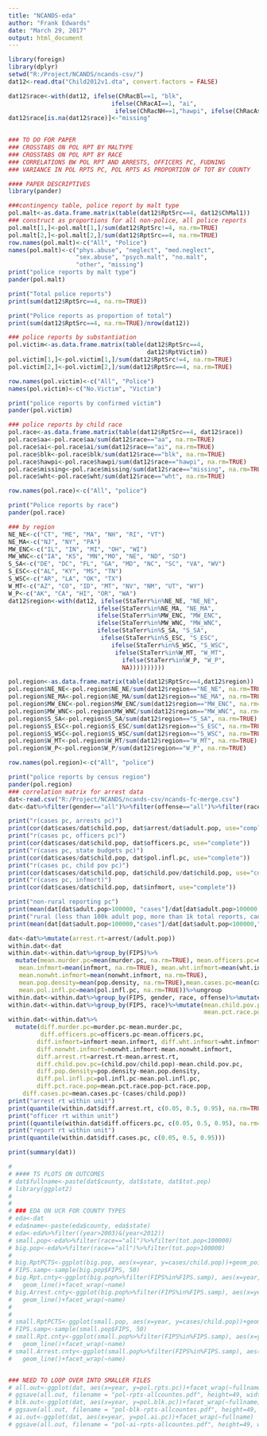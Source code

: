 ```yaml
---
title: "NCANDS-eda"
author: "Frank Edwards"
date: "March 29, 2017"
output: html_document
---
```


```r
library(foreign)
library(dplyr)
setwd("R:/Project/NCANDS/ncands-csv/")
dat12<-read.dta("Child2012v1.dta", convert.factors = FALSE)

dat12$race<-with(dat12, ifelse(ChRacBl==1, "blk",
                             ifelse(ChRacAI==1, "ai",
                              ifelse(ChRacNH==1,"hawpi", ifelse(ChRacAs==1, "aa",                                 ifelse(ChRacWh==1, "wht", "missing"))))))
dat12$race[is.na(dat12$race)]<-"missing"
  

### TO DO FOR PAPER
### CROSSTABS ON POL RPT BY MALTYPE
### CROSSTABS ON POL RPT BY RACE
### CORRELATIONS BW POL RPT AND ARRESTS, OFFICERS PC, FUDNING
### VARIANCE IN POL RPTS PC, POL RPTS AS PROPORTION OF TOT BY COUNTY

#### PAPER DESCRIPTIVES
library(pander)

###contingency table, police report by malt type
pol.malt<-as.data.frame.matrix(table(dat12$RptSrc==4, dat12$ChMal1))
### construct as proportions for all non-police, all police reports
pol.malt[1,]<-pol.malt[1,]/sum(dat12$RptSrc!=4, na.rm=TRUE)                        
pol.malt[2,]<-pol.malt[2,]/sum(dat12$RptSrc==4, na.rm=TRUE)
row.names(pol.malt)<-c("All", "Police")
names(pol.malt)<-c("phys.abuse", "neglect", "med.neglect",
                   "sex.abuse", "psych.malt", "no.malt",
                   "other", "missing")
print("police reports by malt type")
pander(pol.malt)

print("Total police reports")
print(sum(dat12$RptSrc==4, na.rm=TRUE))

print("Police reports as proportion of total")
print(sum(dat12$RptSrc==4, na.rm=TRUE)/nrow(dat12))

### police reports by substantiation
pol.victim<-as.data.frame.matrix(table(dat12$RptSrc==4,
                                       dat12$RptVictim))
pol.victim[1,]<-pol.victim[1,]/sum(dat12$RptSrc!=4, na.rm=TRUE)                        
pol.victim[2,]<-pol.victim[2,]/sum(dat12$RptSrc==4, na.rm=TRUE)

row.names(pol.victim)<-c("All", "Police")
names(pol.victim)<-c("No.Victim", "Victim")

print("police reports by confirmed victim")
pander(pol.victim)

### police reports by child race
pol.race<-as.data.frame.matrix(table(dat12$RptSrc==4, dat12$race))
pol.race$aa<-pol.race$aa/sum(dat12$race=="aa", na.rm=TRUE)
pol.race$ai<-pol.race$ai/sum(dat12$race=="ai", na.rm=TRUE)
pol.race$blk<-pol.race$blk/sum(dat12$race=="blk", na.rm=TRUE)
pol.race$hawpi<-pol.race$hawpi/sum(dat12$race=="hawpi", na.rm=TRUE)
pol.race$missing<-pol.race$missing/sum(dat12$race=="missing", na.rm=TRUE)
pol.race$wht<-pol.race$wht/sum(dat12$race=="wht", na.rm=TRUE)

row.names(pol.race)<-c("All", "police")

print("Police reports by race")
pander(pol.race)

### by region
NE_NE<-c("CT", "ME", "MA", "NH", "RI", "VT") 
NE_MA<-c("NJ", "NY", "PA")
MW_ENC<-c("IL", "IN", "MI", "OH", "WI")
MW_WNC<-c("IA", "KS", "MN","MO", "NE", "ND", "SD")
S_SA<-c("DE", "DC", "FL", "GA", "MD", "NC", "SC", "VA", "WV")
S_ESC<-c("AL", "KY", "MS", "TN")
S_WSC<-c("AR", "LA", "OK", "TX")
W_MT<-c("AZ", "CO", "ID", "MT", "NV", "NM", "UT", "WY")
W_P<-c("AK", "CA", "HI", "OR", "WA")
dat12$region<-with(dat12, ifelse(StaTerr%in%NE_NE, "NE_NE", 
                         ifelse(StaTerr%in%NE_MA, "NE_MA",
                         ifelse(StaTerr%in%MW_ENC, "MW_ENC",
                         ifelse(StaTerr%in%MW_WNC, "MW_WNC",
                         ifelse(StaTerr%in%S_SA, "S_SA",
                          ifelse(StaTerr%in%S_ESC, "S_ESC",
                             ifelse(StaTerr%in%S_WSC, "S_WSC",
                              ifelse(StaTerr%in%W_MT, "W_MT", 
                                ifelse(StaTerr%in%W_P, "W_P", 
                                NA))))))))))

pol.region<-as.data.frame.matrix(table(dat12$RptSrc==4,dat12$region))
pol.region$NE_NE<-pol.region$NE_NE/sum(dat12$region=="NE_NE", na.rm=TRUE)
pol.region$NE_MA<-pol.region$NE_MA/sum(dat12$region=="NE_MA", na.rm=TRUE)
pol.region$MW_ENC<-pol.region$MW_ENC/sum(dat12$region=="MW_ENC", na.rm=TRUE)
pol.region$MW_WNC<-pol.region$MW_WNC/sum(dat12$region=="MW_WNC", na.rm=TRUE)
pol.region$S_SA<-pol.region$S_SA/sum(dat12$region=="S_SA", na.rm=TRUE)
pol.region$S_ESC<-pol.region$S_ESC/sum(dat12$region=="S_ESC", na.rm=TRUE)
pol.region$S_WSC<-pol.region$S_WSC/sum(dat12$region=="S_WSC", na.rm=TRUE)
pol.region$W_MT<-pol.region$W_MT/sum(dat12$region=="W_MT", na.rm=TRUE)
pol.region$W_P<-pol.region$W_P/sum(dat12$region=="W_P", na.rm=TRUE)

row.names(pol.region)<-c("All", "police")

print("police reports by census region")
pander(pol.region)
### correlation matrix for arrest data
dat<-read.csv("R:/Project/NCANDS/ncands-csv/ncands-fc-merge.csv")
dat<-dat%>%filter(gender=="all")%>%filter(offense=="all")%>%filter(race=="all")

print("r(cases pc, arrests pc)")
print(cor(dat$cases/dat$child.pop, dat$arrest/dat$adult.pop, use="complete"))
print("r(cases pc, officers pc)")
print(cor(dat$cases/dat$child.pop, dat$officers.pc, use="complete"))
print("r(cases pc, state budgets pc)")
print(cor(dat$cases/dat$child.pop, dat$pol.infl.pc, use="complete"))
print("r(cases pc, child pov pc)")
print(cor(dat$cases/dat$child.pop, dat$child.pov/dat$child.pop, use="complete"))
print("r(cases pc, infmort)")
print(cor(dat$cases/dat$child.pop, dat$infmort, use="complete"))

print("non-rural reporting pc")
print(mean(dat[dat$adult.pop>100000, "cases"]/dat[dat$adult.pop>100000, "child.pop"]), na.rm=TRUE)
print("rural (less than 100k adult pop, more than 1k total reports, can't really use this)")
print(mean(dat[dat$adult.pop<100000,"cases"]/dat[dat$adult.pop<100000,"child.pop"]), na.rm=TRUE)

dat<-dat%>%mutate(arrest.rt=arrest/(adult.pop))
within.dat<-dat
within.dat<-within.dat%>%group_by(FIPS)%>%
  mutate(mean.murder.pc=mean(murder.pc, na.rm=TRUE), mean.officers.pc=mean(officers.pc, na.rm=TRUE),
   mean.infmort=mean(infmort, na.rm=TRUE), mean.wht.infmort=mean(wht.infmort, na.rm=TRUE), 
   mean.nonwht.infmort=mean(nonwht.infmort, na.rm=TRUE),
   mean.pop.density=mean(pop.density, na.rm=TRUE),mean.cases.pc=mean(cases/child.pop, na.rm=TRUE),
   mean.pol.infl.pc=mean(pol.infl.pc, na.rm=TRUE))%>%ungroup
within.dat<-within.dat%>%group_by(FIPS, gender, race, offense)%>%mutate(mean.arrest.rt=mean(arrest.rt, na.rm=TRUE))%>%ungroup
within.dat<-within.dat%>%group_by(FIPS, race)%>%mutate(mean.child.pov.pc=mean(child.pov/child.pop, na.rm=TRUE),
                                                       mean.pct.race.pop=mean(pct.race.pop))%>%ungroup
within.dat<-within.dat%>%
  mutate(diff.murder.pc=murder.pc-mean.murder.pc, 
         diff.officers.pc=officers.pc-mean.officers.pc,
        diff.infmort=infmort-mean.infmort, diff.wht.infmort=wht.infmort-mean.wht.infmort,
        diff.nonwht.infmort=nonwht.infmort-mean.nonwht.infmort, 
        diff.arrest.rt=arrest.rt-mean.arrest.rt, 
        diff.child.pov.pc=(child.pov/child.pop)-mean.child.pov.pc,
        diff.pop.density=pop.density-mean.pop.density,
        diff.pol.infl.pc=pol.infl.pc-mean.pol.infl.pc,
        diff.pct.race.pop=mean.pct.race.pop-pct.race.pop,
    diff.cases.pc=mean.cases.pc-(cases/child.pop))
print("arrest rt within unit")
print(quantile(within.dat$diff.arrest.rt, c(0.05, 0.5, 0.95), na.rm=TRUE))
print("officer rt within unit")
print((quantile(within.dat$diff.officers.pc, c(0.05, 0.5, 0.95), na.rm=TRUE)))
print("report rt within unit")
print(quantile(within.dat$diff.cases.pc, c(0.05, 0.5, 0.95)))

print(summary(dat))

# 
# #### TS PLOTS ON OUTCOMES
# dat$fullname<-paste(dat$county, dat$state, dat$tot.pop)
# library(ggplot2)
# 
# 
# ### EDA ON UCR FOR COUNTY TYPES
# eda<-dat
# eda$name<-paste(eda$county, eda$state)
# eda<-eda%>%filter((year>2003)&(year<2012))
# small.pop<-eda%>%filter(race=="all")%>%filter(tot.pop<100000)
# big.pop<-eda%>%filter(race=="all")%>%filter(tot.pop>100000)
# 
# big.RptPCTS<-ggplot(big.pop, aes(x=year, y=cases/child.pop))+geom_point()
# FIPS.samp<-sample(big.pop$FIPS, 50)
# big.Rpt.cnty<-ggplot(big.pop%>%filter(FIPS%in%FIPS.samp), aes(x=year, y=cases/child.pop))+
#   geom_line()+facet_wrap(~name)
# big.Arrest.cnty<-ggplot(big.pop%>%filter(FIPS%in%FIPS.samp), aes(x=year, y=arrest/tot.pop, col=offense))+
#   geom_line()+facet_wrap(~name)
# 
# 
# small.RptPCTS<-ggplot(small.pop, aes(x=year, y=cases/child.pop))+geom_point()
# FIPS.samp<-sample(small.pop$FIPS, 50)
# small.Rpt.cnty<-ggplot(small.pop%>%filter(FIPS%in%FIPS.samp), aes(x=year, y=cases/child.pop))+
#   geom_line()+facet_wrap(~name)
# small.Arrest.cnty<-ggplot(small.pop%>%filter(FIPS%in%FIPS.samp), aes(x=year, y=arrest/tot.pop, col=offense))+
#   geom_line()+facet_wrap(~name)


### NEED TO LOOP OVER INTO SMALLER FILES
# all.out<-ggplot(dat, aes(x=year, y=pol.rpts.pc))+facet_wrap(~fullname)
# ggsave(all.out, filename = "pol-rpts-allcountes.pdf", height=49, width=49)
# blk.out<-ggplot(dat, aes(x=year, y=pol.blk.pc))+facet_wrap(~fullname)
# ggsave(all.out, filename = "pol-blk-rpts-allcountes.pdf", height=49, width=49)
# ai.out<-ggplot(dat, aes(x=year, y=pol.ai.pc))+facet_wrap(~fullname)
# ggsave(all.out, filename = "pol-ai-rpts-allcountes.pdf", height=49, width=49)
```